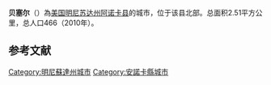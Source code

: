 {{Infobox settlement
|official_name            = 贝塞尔
|settlement_type          = 城市
|nickname                 = 
|motto                    =
|image_skyline            = 
|imagesize                = 
|image_caption            = 
|image_flag               = 
|image_seal               =
|image_map                = Anoka Cnty Minnesota Incorporated and Unincorporated areas Bethel Highlighted copy.png
|mapsize                  = 250px
|map_caption              = 所在位置
|image_map1               = 
|mapsize1                 = 
|map_caption1             =
|unit_pref                = Imperial
|area_footnotes           = 
|area_magnitude           = 
|area_total_km2           = 2.51
|area_land_km2            = 2.36
|area_water_km2           = 0.16
|area_total_sq_mi         = 0.97
|area_land_sq_mi          = 0.91
|area_water_sq_mi         = 0.06
|population_as_of         = 2010年
|population_est           = 469
|pop_est_as_of            = 2012年<ref name="2012 Pop Estimate">{{cite web|title=Population Estimates|url=http://www.census.gov/popest/data/cities/totals/2012/SUB-EST2012.html|publisher=[[United_States_Census_Bureau|United States Census Bureau]]|accessdate=2013-05-28|archive-url=https://www.webcitation.org/6HQu4Spqa?url=http://www.census.gov/popest/data/cities/totals/2012/SUB-EST2012.html|archive-date=2013-06-17|dead-url=yes}}</ref>
|population_footnotes     = 
|population_total         = 466
|population_density_km2   = 197.7
|population_density_sq_mi = 512.1
|timezone                 = [[北美中部时区|中部时区 (CST)]]
|utc_offset               = -6
|timezone_DST             = CDT
|utc_offset_DST           = -5
|elevation_footnotes      = 
|elevation_m              = 284
|elevation_ft             = 932
}}
'''贝塞尔'''（{{lang-en|Bethel}}）為[[美国|美国]][[明尼苏达州|明尼苏达州]][[阿诺卡县|阿诺卡县]]的城市，位于该县北部。总面积2.51平方公里，总人口466（2010年）。

==参考文献==
{{reflist}}

{{安諾卡縣 (明尼蘇達州)}}

{{DEFAULTSORT:Bethel}}
[[Category:明尼蘇達州城市|Category:明尼蘇達州城市]]
[[Category:安諾卡縣城市|Category:安諾卡縣城市]]

{{Minnesota-geo-stub}}